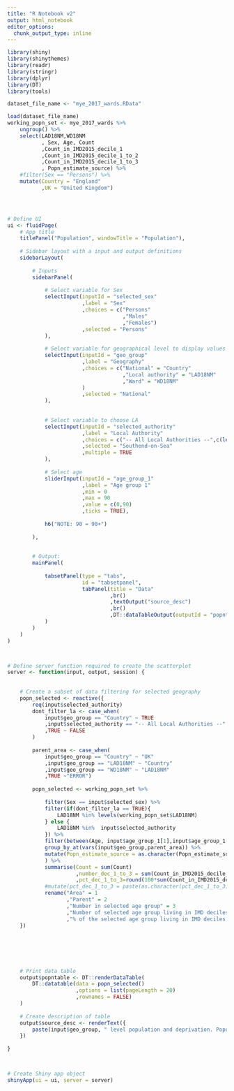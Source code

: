 ```yaml
---
title: "R Notebook v2"
output: html_notebook
editor_options: 
  chunk_output_type: inline
---
```


```r
library(shiny)
library(shinythemes)
library(readr)
library(stringr)
library(dplyr)
library(DT)
library(tools)

dataset_file_name <- "mye_2017_wards.RData"

load(dataset_file_name)
working_popn_set <- mye_2017_wards %>%
    ungroup() %>% 
    select(LAD18NM,WD18NM
           , Sex, Age, Count
           ,Count_in_IMD2015_decile_1
           ,Count_in_IMD2015_decile_1_to_2
           ,Count_in_IMD2015_decile_1_to_3
           , Popn_estimate_source) %>% 
    #filter(Sex == "Persons") %>% 
    mutate(Country = "England"
           ,UK = "United Kingdom")




# Define UI
ui <- fluidPage(
    # App title
    titlePanel("Population", windowTitle = "Population"),
    
    # Sidebar layout with a input and output definitions
    sidebarLayout(
        
        # Inputs
        sidebarPanel(
            
            # Select variable for Sex
            selectInput(inputId = "selected_sex" 
                        ,label = "Sex"
                        ,choices = c("Persons"
                                     ,"Males"
                                     ,"Females")
                        ,selected = "Persons"
            ),
            
            # Select variable for geographical level to display values for
            selectInput(inputId = "geo_group" 
                        ,label = "Geography"
                        ,choices = c("National" = "Country"
                                     ,"Local authority" = "LAD18NM"
                                     ,"Ward" = "WD18NM"
                        )
                        ,selected = "National"
            ),
            
            
            # Select variable to choose LA
            selectInput(inputId = "selected_authority" 
                        ,label = "Local Authority"
                        ,choices = c("-- All Local Authorities --",c(levels(working_popn_set$LAD18NM))) 
                        ,selected = "Southend-on-Sea"
                        ,multiple = TRUE
            ),
            
            # Select age
            sliderInput(inputId = "age_group_1"
                        ,label = "Age group 1"
                        ,min = 0
                        ,max = 90
                        ,value = c(0,90)
                        ,ticks = TRUE),
            
            h6("NOTE: 90 = 90+")
            
        ),
        
        
        # Output:
        mainPanel(
            
            tabsetPanel(type = "tabs",
                        id = "tabsetpanel",
                        tabPanel(title = "Data"
                                 ,br()
                                 ,textOutput("source_desc") 
                                 ,br()
                                 ,DT::dataTableOutput(outputId = "popntable"))
            )
        )
    )
)



# Define server function required to create the scatterplot
server <- function(input, output, session) {
    
    
    # Create a subset of data filtering for selected geography
    popn_selected <- reactive({
        req(input$selected_authority)        
        dont_filter_la <- case_when(
            input$geo_group == "Country" ~ TRUE
            ,input$selected_authority == "-- All Local Authorities --" ~ TRUE
            ,TRUE ~ FALSE
        )
        
        parent_area <- case_when(
            input$geo_group == "Country" ~ "UK"
            ,input$geo_group == "LAD18NM" ~ "Country"
            ,input$geo_group == "WD18NM" ~ "LAD18NM"
            ,TRUE ~"ERROR")
        
        popn_selected <- working_popn_set %>% 
            
            filter(Sex == input$selected_sex) %>%
            filter(if(dont_filter_la == TRUE){
                LAD18NM %in% levels(working_popn_set$LAD18NM)      
            } else {
                LAD18NM %in%  input$selected_authority
            }) %>%
            filter(between(Age, input$age_group_1[1],input$age_group_1[2])) %>% 
            group_by_at(vars(input$geo_group,parent_area)) %>%
            mutate(Popn_estimate_source = as.character(Popn_estimate_source)
            ) %>% 
            summarise(Count = sum(Count)
                      ,number_dec_1_to_3 = sum(Count_in_IMD2015_decile_1_to_3)
                      ,pct_dec_1_to_3=round(100*sum(Count_in_IMD2015_decile_1_to_3/sum(Count)),1)) %>%
            #mutate(pct_dec_1_to_3 = paste(as.character(pct_dec_1_to_3),"%",sep="")) %>% 
            rename("Area" = 1
                   ,"Parent" = 2
                   ,"Number in selected age group" = 3
                   ,"Number of selected age group living in IMD deciles 1-3" = 4
                   ,"% of the selected age group living in IMD deciles 1-3" = 5)
    })            
    
    
    
    
    
    
    # Print data table
    output$popntable <- DT::renderDataTable(
        DT::datatable(data = popn_selected()
                      ,options = list(pageLength = 20)
                      ,rownames = FALSE)
    )
    
    # Create description of table
    output$source_desc <- renderText({
        paste(input$geo_group, " level population and deprivation. Population figures from 2017 mid year population estimate. Deprivation figures from English Indices of Deprivation 2015")
    })
    
}



# Create Shiny app object
shinyApp(ui = ui, server = server)

```